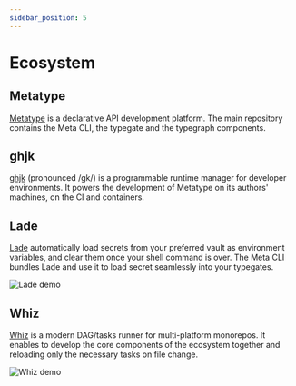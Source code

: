 ```yaml
---
sidebar_position: 5
---
```


# Ecosystem

## Metatype

[Metatype](https://github.com/metatypedev/metatype) is a declarative API development platform. The main repository contains the Meta CLI, the typegate and the typegraph components.

## ghjk

[ghjk](https://github.com/metatypedev/ghjk) (pronounced /gk/) is a programmable runtime manager for developer environments. It powers the development of Metatype on its authors' machines, on the CI and containers.

## Lade

[Lade](https://github.com/zifeo/lade) automatically load secrets from your preferred vault as environment variables, and clear them once your shell command is over. The Meta CLI bundles Lade and use it to load secret seamlessly into your typegates.

<div className="mx-auto max-w-[700px]">

![Lade demo](https://github.com/zifeo/lade/blob/main/examples/demo.gif?raw=true)

</div>

## Whiz

[Whiz](https://github.com/zifeo/whiz) is a modern DAG/tasks runner for multi-platform monorepos. It enables to develop the core components of the ecosystem together and reloading only the necessary tasks on file change.

<div className="mx-auto max-w-[300px]">

![Whiz demo](https://github.com/zifeo/whiz/blob/main/demo.gif?raw=true)

</div>
